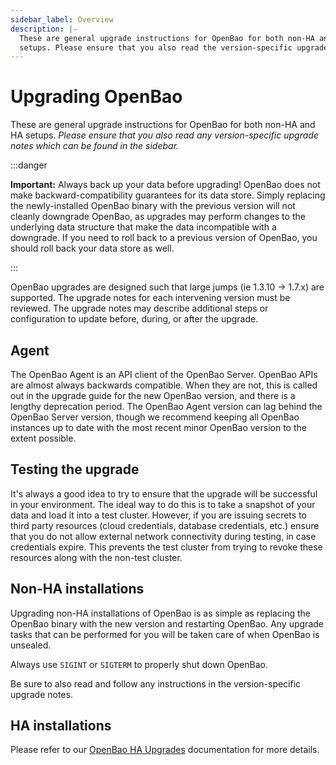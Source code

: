```yaml
---
sidebar_label: Overview
description: |-
  These are general upgrade instructions for OpenBao for both non-HA and HA
  setups. Please ensure that you also read the version-specific upgrade notes.
---
```


# Upgrading OpenBao

These are general upgrade instructions for OpenBao for both non-HA and HA setups.
_Please ensure that you also read any version-specific upgrade notes which can be
found in the sidebar._

:::danger

**Important:** Always back up your data before upgrading! OpenBao does not
make backward-compatibility guarantees for its data store. Simply replacing the
newly-installed OpenBao binary with the previous version will not cleanly
downgrade OpenBao, as upgrades may perform changes to the underlying data
structure that make the data incompatible with a downgrade. If you need to roll
back to a previous version of OpenBao, you should roll back your data store as
well.

:::

OpenBao upgrades are designed such that large jumps (ie 1.3.10 -> 1.7.x) are
supported. The upgrade notes for each intervening version must be reviewed. The
upgrade notes may describe additional steps or configuration to update before,
during, or after the upgrade.

## Agent

The OpenBao Agent is an API client of the OpenBao Server. OpenBao APIs are almost
always backwards compatible. When they are not, this is called out in the
upgrade guide for the new OpenBao version, and there is a lengthy deprecation
period. The OpenBao Agent version can lag behind the OpenBao Server version, though
we recommend keeping all OpenBao instances up to date with the most recent minor OpenBao version
to the extent possible.

## Testing the upgrade

It's always a good idea to try to ensure that the upgrade will be successful in
your environment. The ideal way to do this is to take a snapshot of your data
and load it into a test cluster. However, if you are issuing secrets to third
party resources (cloud credentials, database credentials, etc.) ensure that you
do not allow external network connectivity during testing, in case credentials
expire. This prevents the test cluster from trying to revoke these resources
along with the non-test cluster.

## Non-HA installations

Upgrading non-HA installations of OpenBao is as simple as replacing the OpenBao
binary with the new version and restarting OpenBao. Any upgrade tasks that can be
performed for you will be taken care of when OpenBao is unsealed.

Always use `SIGINT` or `SIGTERM` to properly shut down OpenBao.

Be sure to also read and follow any instructions in the version-specific
upgrade notes.

## HA installations

Please refer to our [OpenBao HA Upgrades](/docs/upgrading/ha-upgrade)
documentation for more details.
